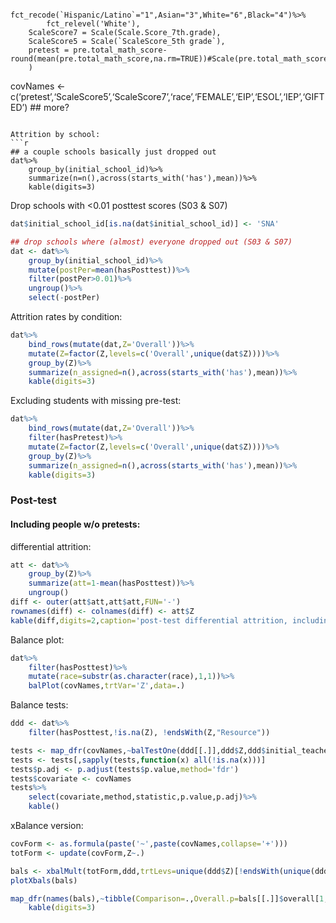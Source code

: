             fct_recode(`Hispanic/Latino`="1",Asian="3",White="6",Black="4")%>%
            fct_relevel('White'),
        ScaleScore7 = Scale(Scale.Score_7th.grade),
        ScaleScore5 = Scale(`ScaleScore_5th grade`),
        pretest = pre.total_math_score-round(mean(pre.total_math_score,na.rm=TRUE))#Scale(pre.total_math_score),
        )

covNames <-
    c('pretest','ScaleScore5','ScaleScore7','race','FEMALE','EIP','ESOL','IEP','GIFTED') ## more?
```

Attrition by school:
```r
## a couple schools basically just dropped out
dat%>%
    group_by(initial_school_id)%>%
    summarize(n=n(),across(starts_with('has'),mean))%>%
    kable(digits=3)
```

Drop schools with <0.01 posttest scores (S03 & S07)
```r

dat$initial_school_id[is.na(dat$initial_school_id)] <- 'SNA'

## drop schools where (almost) everyone dropped out (S03 & S07)
dat <- dat%>%
    group_by(initial_school_id)%>%
    mutate(postPer=mean(hasPosttest))%>%
    filter(postPer>0.01)%>%
    ungroup()%>%
    select(-postPer)

```

Attrition rates by condition:
```r
dat%>%
    bind_rows(mutate(dat,Z='Overall'))%>%
    mutate(Z=factor(Z,levels=c('Overall',unique(dat$Z))))%>%
    group_by(Z)%>%
    summarize(n_assigned=n(),across(starts_with('has'),mean))%>%
    kable(digits=3)
```

Excluding students with missing pre-test:

```r
dat%>%
    bind_rows(mutate(dat,Z='Overall'))%>%
    filter(hasPretest)%>%
    mutate(Z=factor(Z,levels=c('Overall',unique(dat$Z))))%>%
    group_by(Z)%>%
    summarize(n_assigned=n(),across(starts_with('has'),mean))%>%
    kable(digits=3)
```



### Post-test
#### Including people w/o pretests:
differential attrition:
```r
att <- dat%>%
    group_by(Z)%>%
    summarize(att=1-mean(hasPosttest))%>%
    ungroup()
diff <- outer(att$att,att$att,FUN='-')
rownames(diff) <- colnames(diff) <- att$Z
kable(diff,digits=2,caption='post-test differential attrition, including pre-test no-shows')
```


Balance plot: 
```r
dat%>%
    filter(hasPosttest)%>%
    mutate(race=substr(as.character(race),1,1))%>%
    balPlot(covNames,trtVar='Z',data=.)
```

Balance tests:
```r
ddd <- dat%>%
    filter(hasPosttest,!is.na(Z), !endsWith(Z,"Resource"))

tests <- map_dfr(covNames,~balTestOne(ddd[[.]],ddd$Z,ddd$initial_teacher_class))
tests <- tests[,sapply(tests,function(x) all(!is.na(x)))]
tests$p.adj <- p.adjust(tests$p.value,method='fdr')
tests$covariate <- covNames
tests%>%
    select(covariate,method,statistic,p.value,p.adj)%>%
    kable()
```
xBalance version:
```r
covForm <- as.formula(paste('~',paste(covNames,collapse='+')))
totForm <- update(covForm,Z~.)

bals <- xbalMult(totForm,ddd,trtLevs=unique(ddd$Z)[!endsWith(unique(ddd$Z),'Resource')],strata=list(cls=~ddd$initial_teacher_class),na.rm=TRUE)
plotXbals(bals)

map_dfr(names(bals),~tibble(Comparison=.,Overall.p=bals[[.]]$overall[1,'p.value']))%>%
    kable(digits=3)
```
